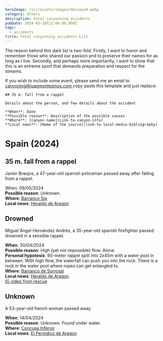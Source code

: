 ```yaml
---
heroImage: /src/assets/images/deceased.webp
category: Others
description: Fatal canyonning accidents
pubDate: 2024-05-18T22:00:00.000Z
tags:
  - accidents
title: Fatal canyonning accidents List
---
```


The reason behind this dark list is two-fold. Firstly, I want to honor and remember those who shared our passion and to preserve their names for as long as I live. Secondly, and perhaps more importantly, I want to show that this is an extreme sport that demands preparation and respect for the streams.

If you wish to include some event, please send me an email to [canyoning@juanmontesinos.com ](mailto:canyoning@juanmontesinos.com)copy paste this template and just replace:

```
## 35 m. fall from a rappel

Details about the person, and few details about the accident

**When**: Date
**Possible reason**: Description of the possible causes
**Where**: [Canyon name](Link-to-canyon-info)
**Local news**: [Name of the source](link-to-local-media-bibliography)
```

# Spain (2024)

## 35 m. fall from a rappel

Javier Braojos, a 47-year-old spanish policeman passed away after falling from a rappel.

When: 09/05/2024\
**Possible reason**: Unknown.\
**Where**: [Barranco Sía](https://www.docuwiki.infobarrancos.es/doku.php?id=barrancos:huesca:sia)\
**Local news**: [Heraldo de Aragon](https://www.heraldo.es/noticias/aragon/huesca/2024/05/10/muere-otro-barranquista-al-caer-en-un-rapel-en-yesero-1732593.html)

## Drowned

Miguel Ángel Hernández Andrés, a 35-year-old spanish firefighter passed drowned in a sensible rappel.

**When**: 30/04/2024\
**Possible reason**: High (yet not impossible) flow. Alone.\
**Personal hypotesis**: 90-meter rappel split into 2x45m with a water pool in between. With high flow, the waterfall can push you into the rock. There is a rock in the water pool where ropes can get entangled to.\
**Where**: [Barranco de Sorrosal](https://www.docuwiki.infobarrancos.es/doku.php?id=barrancos:huesca:barranco_del_sorrosal)\
**Local news**: [Heraldo de Aragon](https://www.heraldo.es/noticias/aragon/huesca/2024/05/10/muere-otro-barranquista-al-caer-en-un-rapel-en-yesero-1732593.html)\
[IG video from rescue](https://www.instagram.com/reel/C6br8PiIHP6)

## Unknown

A 53-year-old french woman passed away

**When**: 14/04/2024\
**Possible reason**: Unknown. Found under water.\
**Where**: [Concusa Inferior](https://www.docuwiki.infobarrancos.es/doku.php?id=barrancos:huesca:consusa_inferior)\
**Local news**: [El Periódico de Aragon](https://www.heraldo.es/noticias/aragon/huesca/2024/05/10/muere-otro-barranquista-al-caer-en-un-rapel-en-yesero-1732593.html)
